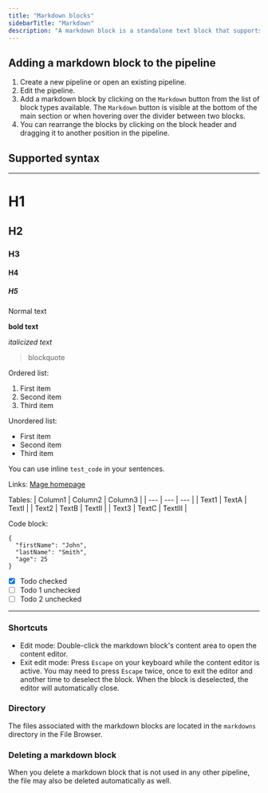 ```yaml
---
title: "Markdown blocks"
sidebarTitle: "Markdown"
description: "A markdown block is a standalone text block that supports markdown and can be used to make notes or organize your blocks."
---
```



## Adding a markdown block to the pipeline

1. Create a new pipeline or open an existing pipeline.
2. Edit the pipeline.
3. Add a markdown block by clicking on the `Markdown` button from the list of block types available.
The `Markdown` button is visible at the bottom of the main section or when hovering over the divider between two blocks.
4. You can rearrange the blocks by clicking on the block header and dragging it to another position in the pipeline.

## Supported syntax
---
# H1
## H2
### H3
#### H4
##### H5

Normal text

**bold text**

*italicized text*

> blockquote

Ordered list:
1. First item
2. Second item
3. Third item

Unordered list:
- First item
- Second item
- Third item

You can use inline `test_code` in your sentences.

Links: [Mage homepage](https://www.mage.ai)

Tables:
| Column1 | Column2 | Column3 |
| --- | --- | --- |
| Text1 | TextA | TextI |
| Text2 | TextB | TextII |
| Text3 | TextC | TextIII |


Code block:
```
{
  "firstName": "John",
  "lastName": "Smith",
  "age": 25
}
```

- [x] Todo checked
- [ ] Todo 1 unchecked
- [ ] Todo 2 unchecked
---

### Shortcuts
- Edit mode: Double-click the markdown block's content area to open the content editor.
- Exit edit mode: Press `Escape` on your keyboard while the content editor is active.
You may need to press `Escape` twice, once to exit the editor and another time to deselect
the block. When the block is deselected, the editor will automatically close.

### Directory
The files associated with the markdown blocks are located in the `markdowns` directory
in the File Browser.

### Deleting a markdown block
When you delete a markdown block that is not used in any other pipeline,
the file may also be deleted automatically as well.
